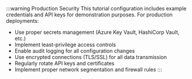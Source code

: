 :::warning Production Security
This tutorial configuration includes example credentials and API keys for demonstration purposes. For production deployments:

- Use proper secrets management (Azure Key Vault, HashiCorp Vault, etc.)
- Implement least-privilege access controls
- Enable audit logging for all configuration changes
- Use encrypted connections (TLS/SSL) for all data transmission
- Regularly rotate API keys and certificates
- Implement proper network segmentation and firewall rules
:::